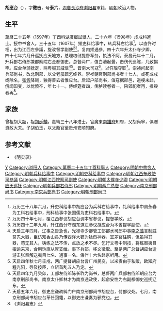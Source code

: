 '''胡應台'''（{{bd|1574年||1644年|catIdx=}}），字'''徵吉'''，号'''泰六'''，[[湖廣|湖廣]][[長沙府|長沙府]][[浏阳县|浏阳县]]軍籍，[[明朝|明朝]]政治人物。

== 生平 ==
萬曆二十五年（1597年）丁酉科湖廣鄉試舉人，二十六年（1598年）戊戌科進士。授中书舍人，三十五年（1607年）擢吏科给事中，转兵科右给事<ref>万历三十八年六月，升吏科给事中胡应台为兵科右给事中，礼科给事中周永春为工科右给事中，刑科给事中张国儒为吏科右给事中。</ref>，以直忤时相，出为江西左參議，旋改督学副使<ref>万历四十年七月，覆江西参议胡应台调本省参议，提督学政。</ref><ref>万历四十二年九月，升江西分守湖东道左参议胡应台为本省提学副使。</ref>。复内擢通參，四十六年升太仆寺少卿，四十七年六月升巡抚应天地方，总理粮储提督军务，执法不阿。泰昌元年十二月，升兵部右侍郎兼都察院右佥都御史，总督两广，值白漕起釁，击伤代巡陈，几致揭竿。应台单骑抚定，两粤服其威信<ref>天启三年四月，辽事之告急也，光禄寺少卿管工部都水司郎中事[[李之藻|李之藻]]言制胜莫先大器，臣访知香山县乃传西洋大铳为猛烈神器，宜差官往购，但虽得其器，苟无其人，铸练之法不传，点放之术不尽。乞行文粤中制按，将练器夷目招谕来京，合用饷廪从厚支给。事下兵部，移文徵取。至是两广总督胡应台遣游击张焘解送夷目七名、通事一名、傔伴十六名赴京听用。</ref><ref>天启四年秋七月壬戌，两广提督胡应台言广州民变，以米贵由于私贩，欧知府程光阳，辱及按臣，立斩首乱五人乃定。</ref>。晋南大司寇<ref>天启四年九月癸卯，工部左侍郎陈长祚为尚书，总督两广兵部右侍郎胡应台为南京刑部尚书，南京太仆卿林才为南京通政使，起俞安性为右副都御史巡抚辽东。</ref>，以忤璫夺职<ref>天启五年六月，御史庄谦疏糾门户南京刑部尚书胡应台，付部议处。七月，南京刑部尚书胡应台革任回籍，以御史庄谦奏为邪党也。</ref>。崇祯间起南兵部尚书，改北刑部，以父老屡疏乞终养。崇祯朝官刑部尚书者十七人，或死或戍或除名，[[张忻|张忻]]降贼，独得善去者惟应台。后起户部尚书，值寇据郡邑，道梗未赴，俄闻国变，以忧愤卒，年七十一。侍经筵者四，传胪读卷者一，陪郊祀者再，推毂者再<ref>《浏阳县志》</ref>。

== 家族 ==
曾祖胡大韶，祖[[胡廷黼|胡廷黼]]，嘉靖三十八年进士，官廣東[[南雄府|南雄府]]知府，父胡尚寧，俱赠資政大夫。子胡伯玉，以父蔭官至贵州安顺知府。

==参考文献==
*《明实录》
{{reflist}}

{{萬曆二十六年戊戌科殿試金榜}}

{{Authority control}}

{{DEFAULTSORT:}}
[[Category:胡姓|Y]]
[[Category:浏阳人|Category:浏阳人]]
[[Category:萬曆二十五年丁酉科舉人|Category:萬曆二十五年丁酉科舉人]]
[[Category:明朝中書舍人|Category:明朝中書舍人]]
[[Category:明朝兵科给事中|Category:明朝兵科给事中]]
[[Category:明朝吏科给事中|Category:明朝吏科给事中]]
[[Category:明朝江西布政使司參議|Category:明朝江西布政使司參議]]
[[Category:明朝江西按察司副使|Category:明朝江西按察司副使]]
[[Category:明朝太僕寺少卿|Category:明朝太僕寺少卿]]
[[Category:明朝应天巡抚|Category:明朝应天巡抚]]
[[Category:明朝兵部右侍郎|Category:明朝兵部右侍郎]]
[[Category:明朝两广总督|Category:明朝两广总督]]
[[Category:南京刑部尚书|Category:南京刑部尚书]]
[[Category:南京兵部尚书|Category:南京兵部尚书]]
[[Category:明朝刑部尚书|Category:明朝刑部尚书]]